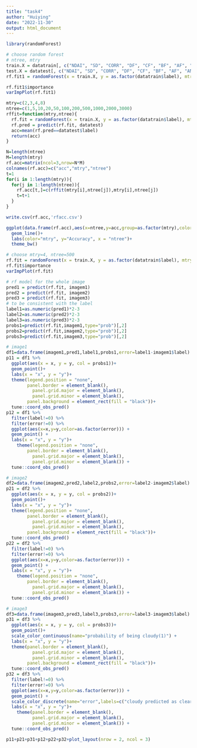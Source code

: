 ```yaml
---
title: "task4"
author: "Huiying"
date: "2022-11-30"
output: html_document
---
```


```r
library(randomForest)
```


```r
# choose random forest
# ntree, mtry
train.X = datatrain[, c("NDAI", "SD", "CORR", "DF", "CF", "BF", "AF", "AN")]
test.X = datatest[, c("NDAI", "SD", "CORR", "DF", "CF", "BF", "AF", "AN")]
rf.fit1 = randomForest(x = train.X, y = as.factor(datatrain$label), mtry = 3)
```

```r
rf.fit1$importance
varImpPlot(rf.fit1)
```

```r
mtry=c(2,3,4,8)
ntree=c(1,5,10,20,50,100,200,500,1000,2000,3000)
rffit=function(mtry,ntree){
  rf.fit = randomForest(x = train.X, y = as.factor(datatrain$label), mtry = mtry, ntree=ntree)
  rf.pred = predict(rf.fit, datatest)
  acc=mean(rf.pred==datatest$label)
  return(acc)
}
```

```r
N=length(ntree)
M=length(mtry)
rf.acc=matrix(ncol=3,nrow=N*M)
colnames(rf.acc)=c("acc","mtry","ntree")
t=1
for(i in 1:length(mtry)){
  for(j in 1:length(ntree)){
    rf.acc[t,]=c(rffit(mtry[i],ntree[j]),mtry[i],ntree[j])
    t=t+1
  }
}
```

```r
write.csv(rf.acc,'rfacc.csv')
```

```r
ggplot(data.frame(rf.acc),aes(x=ntree,y=acc,group=as.factor(mtry),color=as.factor(mtry))) +
  geom_line()+
  labs(color="mtry", y="Accuracy", x = "ntree")+
  theme_bw()
```

```r
# choose mtry=4, ntree=500
rf.fit = randomForest(x = train.X, y = as.factor(datatrain$label), mtry = 4, ntree=500,importance=TRUE)
rf.fit$importance
varImpPlot(rf.fit)
```

```r
# rf model for the whole image
pred1 = predict(rf.fit, imagem1)
pred2 = predict(rf.fit, imagem2)
pred3 = predict(rf.fit, imagem3)
# to be consistent with the label
label1=as.numeric(pred1)*2-3
label2=as.numeric(pred2)*2-3
label3=as.numeric(pred3)*2-3
probs1=predict(rf.fit,imagem1,type="prob")[,2]
probs2=predict(rf.fit,imagem2,type="prob")[,2]
probs3=predict(rf.fit,imagem3,type="prob")[,2]
```

```r
# image1
df1=data.frame(imagem1,pred1,label1,probs1,error=label1-imagem1$label)
p11 = df1 %>%
  ggplot(aes(x = x, y = y, col = probs1))+
  geom_point()+
  labs(x = "x", y = "y")+
  theme(legend.position = "none",
        panel.border = element_blank(),
          panel.grid.major = element_blank(),
          panel.grid.minor = element_blank(),
        panel.background = element_rect(fill = "black"))+
  tune::coord_obs_pred()
p12 = df1 %>%
  filter(label!=0) %>%
  filter(error!=0) %>%
  ggplot(aes(x=x,y=y,color=as.factor(error))) +
  geom_point() +
  labs(x = "x", y = "y")+
    theme(legend.position = "none",
        panel.border = element_blank(),
          panel.grid.major = element_blank(),
          panel.grid.minor = element_blank()) +
  tune::coord_obs_pred()

# image2
df2=data.frame(imagem2,pred2,label2,probs2,error=label2-imagem2$label)
p21 = df2 %>%
  ggplot(aes(x = x, y = y, col = probs2))+
  geom_point()+
  labs(x = "x", y = "y")+
  theme(legend.position = "none",
        panel.border = element_blank(),
          panel.grid.major = element_blank(),
          panel.grid.minor = element_blank(),
        panel.background = element_rect(fill = "black"))+
  tune::coord_obs_pred()
p22 = df2 %>%
  filter(label!=0) %>%
  filter(error!=0) %>%
  ggplot(aes(x=x,y=y,color=as.factor(error))) +
  geom_point() +
  labs(x = "x", y = "y")+
    theme(legend.position = "none",
        panel.border = element_blank(),
          panel.grid.major = element_blank(),
          panel.grid.minor = element_blank()) +
  tune::coord_obs_pred()

# image3
df3=data.frame(imagem3,pred3,label3,probs3,error=label3-imagem3$label)
p31 = df3 %>%
  ggplot(aes(x = x, y = y, col = probs3))+
  geom_point()+
  scale_color_continuous(name="probability of being cloudy(1)") +
  labs(x = "x", y = "y")+
  theme(panel.border = element_blank(),
          panel.grid.major = element_blank(),
          panel.grid.minor = element_blank(),
        panel.background = element_rect(fill = "black"))+
  tune::coord_obs_pred()
p32 = df3 %>%
  filter(label!=0) %>%
  filter(error!=0) %>%
  ggplot(aes(x=x,y=y,color=as.factor(error))) +
  geom_point() +
  scale_color_discrete(name="error",labels=c("cloudy predicted as clear","clear predicted as cloudy")) +
  labs(x = "x", y = "y")+
    theme(panel.border = element_blank(),
          panel.grid.major = element_blank(),
          panel.grid.minor = element_blank()) +
  tune::coord_obs_pred()

p11+p21+p31+p12+p22+p32+plot_layout(nrow = 2, ncol = 3)
```


